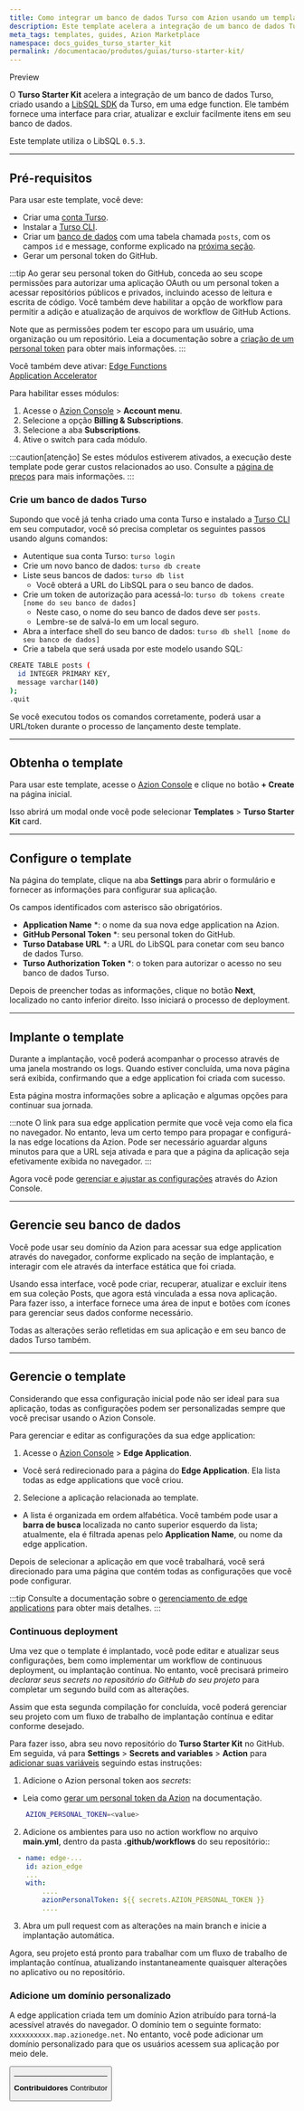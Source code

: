```yaml
---
title: Como integrar um banco de dados Turso com Azion usando um template
description: Este template acelera a integração de um banco de dados Turso, criado usando a LibSQL SDK da Turso, em uma edge function. 
meta_tags: templates, guides, Azion Marketplace
namespace: docs_guides_turso_starter_kit
permalink: /documentacao/produtos/guias/turso-starter-kit/
---
```



<Badge variant="accent">
Preview
</Badge>

O **Turso Starter Kit** acelera a integração de um banco de dados Turso, criado usando a [LibSQL SDK](https://turso.tech/libsql) da Turso, em uma edge function. Ele também fornece uma interface para criar, atualizar e excluir facilmente itens em seu banco de dados.

Este template utiliza o LibSQL `0.5.3`.

---

## Pré-requisitos

Para usar este template, você deve:

- Criar uma [conta Turso](https://accounts.turso.tech/sign-up).
- Instalar a [Turso CLI](https://docs.turso.tech/cli/introduction).
- Criar um [banco de dados](https://docs.turso.tech/quickstart) com uma tabela chamada `posts`, com os campos `id` e message, conforme explicado na [próxima seção](#crie-um-banco-de-dados-turso).
- Gerar um personal token do GitHub.

:::tip
Ao gerar seu personal token do GitHub, conceda ao seu scope permissões para autorizar uma aplicação OAuth ou um personal token a acessar repositórios públicos e privados, incluindo acesso de leitura e escrita de código. Você também deve habilitar a opção de workflow para permitir a adição e atualização de arquivos de workflow de GitHub Actions.

Note que as permissões podem ter escopo para um usuário, uma organização ou um repositório. Leia a documentação sobre a [criação de um personal token](https://docs.github.com/en/authentication/keeping-your-account-and-data-secure/managing-your-personal-access-tokens#creating-a-personal-access-token-classic) para obter mais informações.
:::

Você também deve ativar:
<Badge>
[Edge Functions](/pt-br/documentacao/produtos/build/edge-application/edge-functions/)
</Badge>
<br/>
<Badge>
[Application Accelerator](/pt-br/documentacao/produtos/build/edge-application/application-accelerator/)
</Badge>

Para habilitar esses módulos:

1. Acesse o [Azion Console](/pt-br/documentacao/produtos/guias/como-acessar-o-azion-console/) > **Account menu**.
2. Selecione a opção **Billing & Subscriptions**.
3. Selecione a aba **Subscriptions**.
4. Ative o switch para cada módulo.

:::caution[atenção]
Se estes módulos estiverem ativados, a execução deste template pode gerar custos relacionados ao uso. Consulte a [página de preços](https://www.azion.com/pt-br/precos/) para mais informações.
:::

### Crie um banco de dados Turso

Supondo que você já tenha criado uma conta Turso e instalado a [Turso CLI](https://docs.turso.tech/cli/introduction) em seu computador, você só precisa completar os seguintes passos usando alguns comandos:

- Autentique sua conta Turso: `turso login`
- Crie um novo banco de dados: `turso db create`
- Liste seus bancos de dados: `turso db list`
    - Você obterá a URL do LibSQL para o seu banco de dados.
- Crie um token de autorização para acessá-lo: `turso db tokens create [nome do seu banco de dados]`
    - Neste caso, o nome do seu banco de dados deve ser `posts`.
    - Lembre-se de salvá-lo em um local seguro.
- Abra a interface shell do seu banco de dados: `turso db shell [nome do seu banco de dados]`
- Crie a tabela que será usada por este modelo usando SQL:

```bash
CREATE TABLE posts (
  id INTEGER PRIMARY KEY,
  message varchar(140)
);
.quit
```

Se você executou todos os comandos corretamente, poderá usar a URL/token durante o processo de lançamento deste template.

---

## Obtenha o template

Para usar este template, acesse o [Azion Console](https://console.azion.com/) e clique no botão **+ Create** na página inicial.

Isso abrirá um modal onde você pode selecionar **Templates** > **Turso Starter Kit** card.

---

## Configure o template

Na página do template, clique na aba **Settings** para abrir o formulário e fornecer as informações para configurar sua aplicação.

Os campos identificados com asterisco são obrigatórios.

- **Application Name** *: o nome da sua nova edge application na Azion.
- **GitHub Personal Token** *: seu personal token do GitHub.
- **Turso Database URL** *: a URL do LibSQL  para conetar com seu banco de dados Turso.
- **Turso Authorization Token** *: o token para autorizar o acesso no seu banco de dados Turso.

Depois de preencher todas as informações, clique no botão **Next**, localizado no canto inferior direito. Isso iniciará o processo de deployment.

---

## Implante o template

Durante a implantação, você poderá acompanhar o processo através de uma janela mostrando os logs. Quando estiver concluída, uma nova página será exibida, confirmando que a edge application foi criada com sucesso.

Esta página mostra informações sobre a aplicação e algumas opções para continuar sua jornada.

:::note
O link para sua edge application permite que você veja como ela fica no navegador. No entanto, leva um certo tempo para propagar e configurá-la nas edge locations da Azion. Pode ser necessário aguardar alguns minutos para que a URL seja ativada e para que a página da aplicação seja efetivamente exibida no navegador.
:::

Agora você pode [gerenciar e ajustar as configurações](#gerencie-o-template) através do Azion Console.

---

## Gerencie seu banco de dados

Você pode usar seu domínio da Azion para acessar sua edge application através do navegador, conforme explicado na seção de implantação, e interagir com ele através da interface estática que foi criada.

Usando essa interface, você pode criar, recuperar, atualizar e excluir itens em sua coleção Posts, que agora está vinculada a essa nova aplicação. Para fazer isso, a interface fornece uma área de input e botões com ícones para gerenciar seus dados conforme necessário.

Todas as alterações serão refletidas em sua aplicação e em seu banco de dados Turso também.

---

## Gerencie o template

Considerando que essa configuração inicial pode não ser ideal para sua aplicação, todas as configurações podem ser personalizadas sempre que você precisar usando o Azion Console.

Para gerenciar e editar as configurações da sua edge application:

1. Acesse o [Azion Console](/pt-br/documentacao/produtos/guias/como-acessar-o-azion-console/) > **Edge Application**.
- Você será redirecionado para a página do **Edge Application**. Ela lista todas as edge applications que você criou.
2. Selecione a aplicação relacionada ao template. 
- A lista é organizada em ordem alfabética. Você também pode usar a **barra de busca** localizada no canto superior esquerdo da lista; atualmente, ela é filtrada apenas pelo **Application Name**, ou nome da edge application.

Depois de selecionar a aplicação em que você trabalhará, você será direcionado para uma página que contém todas as configurações que você pode configurar.

:::tip
Consulte a documentação sobre o [gerenciamento de edge applications](/pt-br/documentacao/produtos/build/edge-application/primeiros-passos/) para obter mais detalhes.
:::

### Continuous deployment

Uma vez que o template é implantado, você pode editar e atualizar seus configurações, bem como implementar um workflow de continuous deployment, ou implantação contínua. No entanto, você precisará primeiro *declarar seus secrets no repositório do GitHub do seu projeto* para completar um segundo build com as alterações.

Assim que esta segunda compilação for concluída, você poderá gerenciar seu projeto com um fluxo de trabalho de implantação contínua e editar conforme desejado.

Para fazer isso, abra seu novo repositório do **Turso Starter Kit** no GitHub. Em seguida, vá para **Settings** > **Secrets and variables** > **Action** para [adicionar suas variáveis](https://docs.github.com/en/actions/security-guides/encrypted-secrets) seguindo estas instruções:

1. Adicione o Azion personal token aos *secrets*:
- Leia como [gerar um personal token da Azion](/pt-br/documentacao/produtos/guias/personal-tokens/) na documentação.

```bash
    AZION_PERSONAL_TOKEN=<value>
```

2. Adicione os ambientes para uso no action workflow no arquivo **main.yml**, dentro da pasta **.github/workflows** do seu repositório::

```yml
  - name: edge-...
    id: azion_edge
    ...
    with:
        ....
        azionPersonalToken: ${{ secrets.AZION_PERSONAL_TOKEN }}
        ....

```

3. Abra um pull request com as alterações na main branch e inicie a implantação automática.

Agora, seu projeto está pronto para trabalhar com um fluxo de trabalho de implantação contínua, atualizando instantaneamente quaisquer alterações no aplicativo ou no repositório.

### Adicione um domínio personalizado

A edge application criada tem um domínio Azion atribuído para torná-la acessível através do navegador. O domínio tem o seguinte formato: `xxxxxxxxxx.map.azionedge.net`. No entanto, você pode adicionar um domínio personalizado para que os usuários acessem sua aplicação por meio dele.


<Button href="/pt-br/documentacao/produtos/guias/configurar-dominio/" text="saiba mais sobre domínios" variant="secondary" /> 

---


**Contribuidores** <ContributorList>Contributor</ContributorList>
